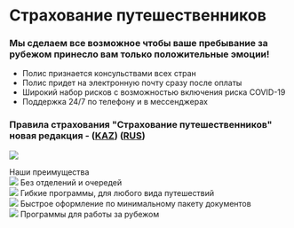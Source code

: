 
<div class="mx-auto max-w-4xl py-10">

# Страхование путешественников

### Мы сделаем все возможное чтобы ваше пребывание за рубежом принесло вам только положительные эмоции!

- Полис признается консульствами всех стран
- Полис придет на электронную почту сразу после оплаты
- Широкий набор рисков с возможностью включения риска COVID-19
- Поддержка 24/7 по телефону и в мессенджерах

### Правила страхования "Страхование путешественников" новая редакция - ([KAZ](https://www.nsk.kz/media/rules/%D0%A8%D0%B5%D1%82%D0%B5%D0%BB%D0%B3%D0%B5%20%D1%88%D1%8B%D2%93%D0%B0%D1%82%D1%8B%D0%BD%20%D0%B0%D0%B4%D0%B0%D0%BC%D0%B4%D0%B0%D1%80%D0%B4%D1%8B%20%D0%B5%D1%80%D1%96%D0%BA%D1%82%D1%96%20%D1%81%D0%B0%D2%9B%D1%82%D0%B0%D0%BD%D0%B4%D1%8B%D1%80%D1%83%20%D0%B5%D1%80%D0%B5%D0%B6%D0%B5%D0%BB%D0%B5%D1%80%D1%96%20KAZ_1699955325.pdf)) ([RUS](https://www.nsk.kz/media/rules/%D0%9F%D1%80%D0%B0%D0%B2%D0%B8%D0%BB%D0%B0%20%D0%B4%D0%BE%D0%B1%D1%80%D0%BE%D0%B2%D0%BE%D0%BB%D1%8C%D0%BD%D0%BE%D0%B3%D0%BE%20%D1%81%D1%82%D1%80%D0%B0%D1%85%D0%BE%D0%B2%D0%B0%D0%BD%D0%B8%D1%8F%20%D0%92%D1%8B%D0%B5%D0%B7%D0%B6%D0%B0%D1%8E%D1%89%D0%B8%D1%85%20%D0%B7%D0%B0%20%D1%80%D1%83%D0%B1%D0%B5%D0%B6%20RUS_1699847773.pdf))

![](https://www.nsk.kz/media/products/lh/1544522174tr3u7.jpg)

<div class="mt-10 text-center text-4xl font-bold">Наши преимущества</div>

<div class="mt-10 flex flex-wrap justify-around gap-4">

<div class="w-1/4">
  <img
    class="mx-auto"
    src="https://www.nsk.kz/media/product_benefits/5h/1481196082j7m2m.svg"
  />
  Без отделений и очередей
</div>

<div class="w-1/4">
  <img
    class="mx-auto"
    src="https://www.nsk.kz/media/product_benefits/dj/1481215872lhlqc.svg"
  />
  Гибкие программы, для любого вида путешествий
</div>

<div class="w-1/4">
  <img
    class="mx-auto"
    src="https://www.nsk.kz/media/product_benefits/zo/14812169787paw2.svg"
  />
  Быстрое оформление по минимальному пакету документов
</div>

<div class="w-1/4">
  <img
    class="mx-auto"
    src="https://www.nsk.kz/media/product_benefits/p7/152904583611mjl.svg"
  />
  Программы для работы за рубежом
</div>

</div>
</div>
